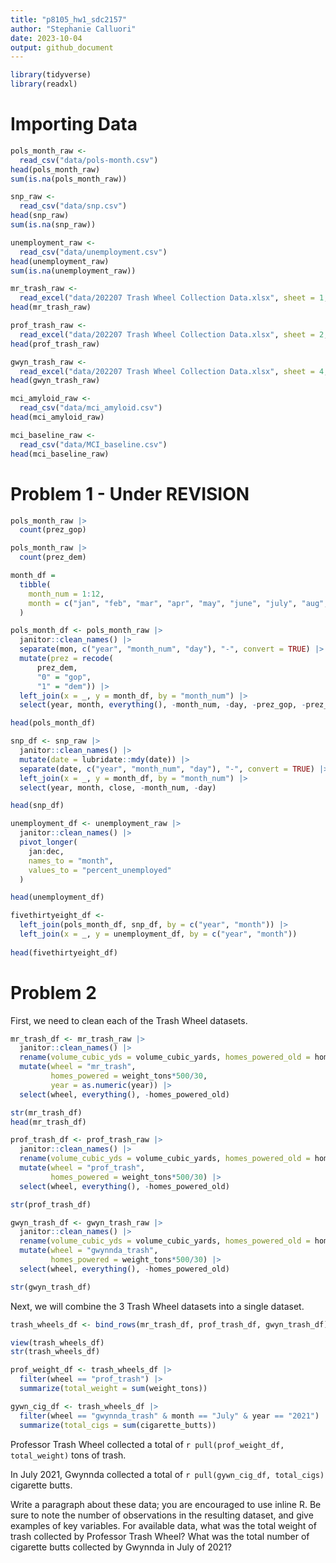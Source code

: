 ```yaml
---
title: "p8105_hw1_sdc2157"
author: "Stephanie Calluori"
date: 2023-10-04
output: github_document
---
```


```r
library(tidyverse)
library(readxl)
```

# Importing Data
```r
pols_month_raw <- 
  read_csv("data/pols-month.csv")
head(pols_month_raw)
sum(is.na(pols_month_raw))

snp_raw <-
  read_csv("data/snp.csv")
head(snp_raw)
sum(is.na(snp_raw))

unemployment_raw <-
  read_csv("data/unemployment.csv")
head(unemployment_raw)
sum(is.na(unemployment_raw))

mr_trash_raw <-
  read_excel("data/202207 Trash Wheel Collection Data.xlsx", sheet = 1, range = "A2:N549")
head(mr_trash_raw)

prof_trash_raw <-
  read_excel("data/202207 Trash Wheel Collection Data.xlsx", sheet = 2, range = "A2:M96")
head(prof_trash_raw)

gwyn_trash_raw <-
  read_excel("data/202207 Trash Wheel Collection Data.xlsx", sheet = 4, range = "A2:K108")
head(gwyn_trash_raw)

mci_amyloid_raw <-
  read_csv("data/mci_amyloid.csv")
head(mci_amyloid_raw)

mci_baseline_raw <- 
  read_csv("data/MCI_baseline.csv")
head(mci_baseline_raw)

```

# Problem 1 - Under REVISION

```r
pols_month_raw |>
  count(prez_gop)

pols_month_raw |>
  count(prez_dem)
```

```r
month_df = 
  tibble(
    month_num = 1:12,
    month = c("jan", "feb", "mar", "apr", "may", "june", "july", "aug", "sept", "oct", "nov", "dec")
  )

pols_month_df <- pols_month_raw |>
  janitor::clean_names() |> 
  separate(mon, c("year", "month_num", "day"), "-", convert = TRUE) |> 
  mutate(prez = recode(
      prez_dem, 
      "0" = "gop", 
      "1" = "dem")) |> 
  left_join(x = _, y = month_df, by = "month_num") |> 
  select(year, month, everything(), -month_num, -day, -prez_gop, -prez_dem)

head(pols_month_df)

```


```r
snp_df <- snp_raw |>
  janitor::clean_names() |> 
  mutate(date = lubridate::mdy(date)) |> 
  separate(date, c("year", "month_num", "day"), "-", convert = TRUE) |> 
  left_join(x = _, y = month_df, by = "month_num") |> 
  select(year, month, close, -month_num, -day)

head(snp_df)

```


```r
unemployment_df <- unemployment_raw |> 
  janitor::clean_names() |> 
  pivot_longer(
    jan:dec,
    names_to = "month",
    values_to = "percent_unemployed"
  )

head(unemployment_df)
```


```r
fivethirtyeight_df <- 
  left_join(pols_month_df, snp_df, by = c("year", "month")) |> 
  left_join(x = _, y = unemployment_df, by = c("year", "month"))
  
head(fivethirtyeight_df)
```


# Problem 2

First, we need to clean each of the Trash Wheel datasets.


```r
mr_trash_df <- mr_trash_raw |> 
  janitor::clean_names() |> 
  rename(volume_cubic_yds = volume_cubic_yards, homes_powered_old = homes_powered) |> 
  mutate(wheel = "mr_trash",
         homes_powered = weight_tons*500/30,
         year = as.numeric(year)) |> 
  select(wheel, everything(), -homes_powered_old)

str(mr_trash_df)
head(mr_trash_df)
```


```r
prof_trash_df <- prof_trash_raw |> 
  janitor::clean_names() |> 
  rename(volume_cubic_yds = volume_cubic_yards, homes_powered_old = homes_powered) |> 
  mutate(wheel = "prof_trash",
         homes_powered = weight_tons*500/30) |> 
  select(wheel, everything(), -homes_powered_old)

str(prof_trash_df)
```


```r
gwyn_trash_df <- gwyn_trash_raw |> 
  janitor::clean_names() |> 
  rename(volume_cubic_yds = volume_cubic_yards, homes_powered_old = homes_powered) |> 
  mutate(wheel = "gwynnda_trash",
         homes_powered = weight_tons*500/30) |> 
  select(wheel, everything(), -homes_powered_old)

str(gwyn_trash_df)
```


Next, we will combine the 3 Trash Wheel datasets into a single dataset.
```r
trash_wheels_df <- bind_rows(mr_trash_df, prof_trash_df, gwyn_trash_df)

view(trash_wheels_df)
str(trash_wheels_df)
```


```r
prof_weight_df <- trash_wheels_df |> 
  filter(wheel == "prof_trash") |> 
  summarize(total_weight = sum(weight_tons))

gywn_cig_df <- trash_wheels_df |> 
  filter(wheel == "gwynnda_trash" & month == "July" & year == "2021") |> 
  summarize(total_cigs = sum(cigarette_butts))
```

Professor Trash Wheel collected a total of `r pull(prof_weight_df, total_weight)` tons of trash.

In July 2021, Gwynnda collected a total of `r pull(gywn_cig_df, total_cigs)` cigarette butts.

Write a paragraph about these data; you are encouraged to use inline R. Be sure to note the number of observations in the resulting dataset, and give examples of key variables. For available data, what was the total weight of trash collected by Professor Trash Wheel? What was the total number of cigarette butts collected by Gwynnda in July of 2021?


